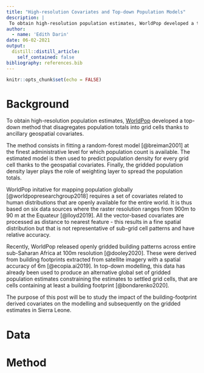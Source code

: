 ```yaml
---
title: "High-resolution Covariates and Top-down Population Models"
description: |
 To obtain high-resolution population estimates, WorldPop developed a top-down method that disagregates population totals into grid cells thanks to ancillary geospatial covariates [@stevens2015]. We will study the use of very high-resolution covariates in the disagregation process and its impact on the gridded estimates. The study will examine building-footprint derived covariates in Sierra Leone.
author:
  - name: 'Edith Darin'
date: 06-02-2021
output:
  distill::distill_article:
    self_contained: false
bibliography: references.bib
---
```


```r
knitr::opts_chunk$set(echo = FALSE)
```

# Background

To obtain high-resolution population estimates, [WorldPop](https://www.worldpop.org/) developed a top-down method that disagregates population totals into grid cells thanks to ancillary geospatial covariates.

The method consists in fitting a random-forest model [@breiman2001] at the finest administrative level for which population count is available. The estimated model is then used to predict population density for every grid cell thanks to the geospatial covariates. Finally, the gridded population density layer plays the role of weighting layer to spread the population totals.

WorldPop initative for mapping population globally [@worldpopresearchgroup2018] requires a set of covariates related to human distributions that are openly available for the entire world. It is thus based on six data sources where the raster resolution ranges from 900m to 90 m at the Equateur [@lloyd2019]. All the vector-based covariates are processed as distance to nearest feature - this results in a fine spatial distribution but that is not representative of sub-grid cell patterns and have relative accuracy.

Recently, WorldPop released openly gridded building patterns across entire sub-Saharan Africa at 100m resolution [@dooley2020]. These were derived from building footprints extracted from satellite imagery with a spatial accuracy of 6m [@ecopia.ai2019]. In top-down modelling, this data has already been used to produce an alternative global set of gridded population estimates constraining the estimates to settled grid cells, that are cells containing at least a building footprint [@bondarenko2020].

The purpose of this post will be to study the impact of the building-footprint derived covariates on the modelling and subsequently on the gridded estimates in Sierra Leone.

# Data

# Method
